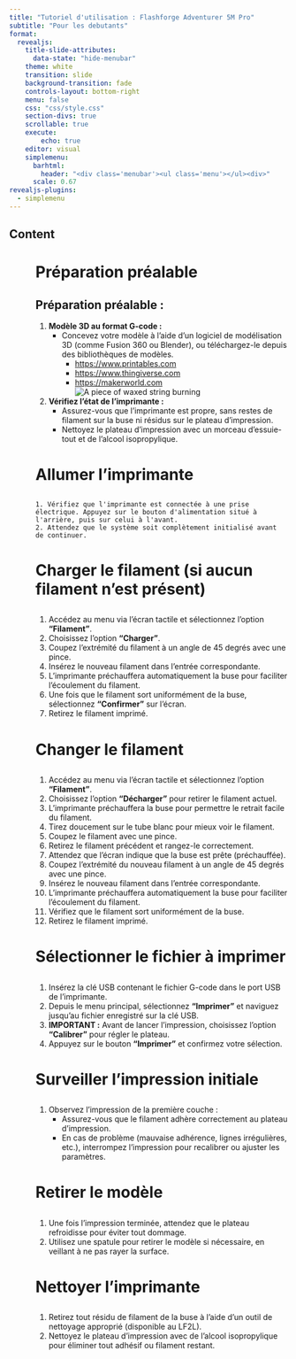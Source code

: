 ```yaml
---
title: "Tutoriel d'utilisation : Flashforge Adventurer 5M Pro"
subtitle: "Pour les debutants"
format:
  revealjs:
    title-slide-attributes:
      data-state: "hide-menubar"
    theme: white
    transition: slide
    background-transition: fade
    controls-layout: bottom-right
    menu: false
    css: "css/style.css"
    section-divs: true
    scrollable: true
    execute:
        echo: true
    editor: visual
    simplemenu:
      barhtml:
        header: "<div class='menubar'><ul class='menu'></ul><div>"
      scale: 0.67
revealjs-plugins:
  - simplemenu
---
```



## Content {data-stack-name="menubar"}
<ul class="menu"><ul>



# Préparation préalable {data-stack-name="Préparation préalable"}

## Préparation préalable :
1. **Modèle 3D au format G-code :**
    - Concevez votre modèle à l'aide d'un logiciel de modélisation 3D (comme Fusion 360 ou Blender), ou téléchargez-le depuis des bibliothèques de modèles.
        - [https://www.printables.com](https://www.printables.com/?lang=es)
        - [https://www.thingiverse.com](https://www.thingiverse.com)
        - [https://makerworld.com](https://makerworld.com/)
![A piece of waxed string burning](../../images/Emanuel2.png)


2. **Vérifiez l'état de l'imprimante :**
    - Assurez-vous que l'imprimante est propre, sans restes de filament sur la buse ni résidus sur le plateau d'impression.
    - Nettoyez le plateau d'impression avec un morceau d'essuie-tout et de l'alcool isopropylique.

# Allumer l'imprimante {data-name="Allumer l'imprimante"}
##
    1. Vérifiez que l'imprimante est connectée à une prise électrique. Appuyez sur le bouton d'alimentation situé à l'arrière, puis sur celui à l'avant.
    2. Attendez que le système soit complètement initialisé avant de continuer.


# Charger le filament (si aucun filament n’est présent) {data-name="Charger le filament"}
##
1. Accédez au menu via l’écran tactile et sélectionnez l’option **"Filament"**.
2. Choisissez l’option **"Charger"**.
3. Coupez l’extrémité du filament à un angle de 45 degrés avec une pince.
4. Insérez le nouveau filament dans l’entrée correspondante.
5. L’imprimante préchauffera automatiquement la buse pour faciliter l’écoulement du filament.
6. Une fois que le filament sort uniformément de la buse, sélectionnez **"Confirmer"** sur l’écran.
7. Retirez le filament imprimé.

# Changer le filament  {data-name="Changer le filament"}
##
1. Accédez au menu via l’écran tactile et sélectionnez l’option **"Filament"**.
2. Choisissez l’option **"Décharger"** pour retirer le filament actuel.
3. L’imprimante préchauffera la buse pour permettre le retrait facile du filament.
4. Tirez doucement sur le tube blanc pour mieux voir le filament.
5. Coupez le filament avec une pince.
6. Retirez le filament précédent et rangez-le correctement.
7. Attendez que l’écran indique que la buse est prête (préchauffée).
8. Coupez l’extrémité du nouveau filament à un angle de 45 degrés avec une pince.
9. Insérez le nouveau filament dans l’entrée correspondante.
10. L’imprimante préchauffera automatiquement la buse pour faciliter l’écoulement du filament.
11. Vérifiez que le filament sort uniformément de la buse.
12. Retirez le filament imprimé.

# Sélectionner le fichier à imprimer  {data-name="Sélectionner le fichier à imprimer"}

## 
1. Insérez la clé USB contenant le fichier G-code dans le port USB de l’imprimante.
2. Depuis le menu principal, sélectionnez **"Imprimer"** et naviguez jusqu’au fichier enregistré sur la clé USB.
3. **IMPORTANT :** Avant de lancer l’impression, choisissez l’option **"Calibrer"** pour régler le plateau.
4. Appuyez sur le bouton **"Imprimer"** et confirmez votre sélection.

# Surveiller l’impression initiale  {data-name="Surveiller l’impression initiale"}
##
1. Observez l’impression de la première couche :
    - Assurez-vous que le filament adhère correctement au plateau d’impression.
    - En cas de problème (mauvaise adhérence, lignes irrégulières, etc.), interrompez l’impression pour recalibrer ou ajuster les paramètres.

# Retirer le modèle {data-name="Retirer le modèle"}

## 
1. Une fois l’impression terminée, attendez que le plateau refroidisse pour éviter tout dommage.
2. Utilisez une spatule pour retirer le modèle si nécessaire, en veillant à ne pas rayer la surface.

# Nettoyer l’imprimante {data-name="Nettoyer l’imprimante"}

## 

1. Retirez tout résidu de filament de la buse à l’aide d’un outil de nettoyage approprié (disponible au LF2L).
2. Nettoyez le plateau d’impression avec de l’alcool isopropylique pour éliminer tout adhésif ou filament restant.

